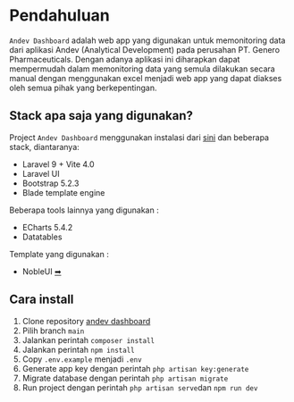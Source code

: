 # Pendahuluan

`Andev Dashboard` adalah web app yang digunakan untuk memonitoring data dari aplikasi Andev (Analytical Development) pada perusahan PT. Genero Pharmaceuticals. Dengan adanya aplikasi ini diharapkan dapat mempermudah dalam memonitoring data yang semula dilakukan secara manual dengan menggunakan excel menjadi web app yang dapat diakses oleh semua pihak yang berkepentingan.

## Stack apa saja yang digunakan?

Project `Andev Dashboard` menggunakan instalasi dari [sini](https://techvblogs.com/blog/how-to-install-bootstrap-5-in-laravel-9-with-vite) dan beberapa stack, diantaranya:

- Laravel 9 + Vite 4.0
- Laravel UI
- Bootstrap 5.2.3
- Blade template engine

Beberapa tools lainnya yang digunakan :

- ECharts 5.4.2
- Datatables

Template yang digunakan :

- NobleUI [➡](https://www.nobleui.com/laravel/template/demo1/)

## Cara install

1. Clone repository [andev dashboard](https://github.com/muchfahmiarif/andev-dashboard)
2. Pilih branch `main`
3. Jalankan perintah `composer install`
4. Jalankan perintah `npm install`
5. Copy `.env.example` menjadi `.env`
6. Generate app key dengan perintah `php artisan key:generate`
7. Migrate database dengan perintah `php artisan migrate`
8. Run project dengan perintah `php artisan serve`dan `npm run dev`
